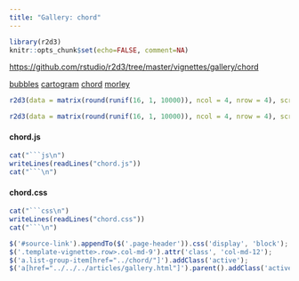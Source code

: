 ```yaml
---
title: "Gallery: chord"
---
```


```r
library(r2d3)
knitr::opts_chunk$set(echo=FALSE, comment=NA)
```

<div id="source-link">
<https://github.com/rstudio/r2d3/tree/master/vignettes/gallery/chord>
</div>

<div class="row">

<div class="col-sm-3">
<div class="list-group">
  <a href="../bubbles/" class="list-group-item">bubbles</a>
  <a href="../cartogram/" class="list-group-item">cartogram</a>
  <a href="../chord/" class="list-group-item">chord</a>
  <a href="../morley/" class="list-group-item">morley</a>
</div>
</div>

<div class="col-sm-9">

```r
r2d3(data = matrix(round(runif(16, 1, 10000)), ncol = 4, nrow = 4), script = "chord.js")
```

```r
r2d3(data = matrix(round(runif(16, 1, 10000)), ncol = 4, nrow = 4), script = "chord.js", width="100%")
```


#### chord.js

```r
cat("```js\n")
writeLines(readLines("chord.js"))
cat("```\n")
```

#### chord.css

```r
cat("```css\n")
writeLines(readLines("chord.css"))
cat("```\n")
```


</div>

</div>


```js
$('#source-link').appendTo($('.page-header')).css('display', 'block');
$('.template-vignette>.row>.col-md-9').attr('class', 'col-md-12');
$('a.list-group-item[href="../chord/"]').addClass('active');
$('a[href="../../../articles/gallery.html"]').parent().addClass('active');
```


